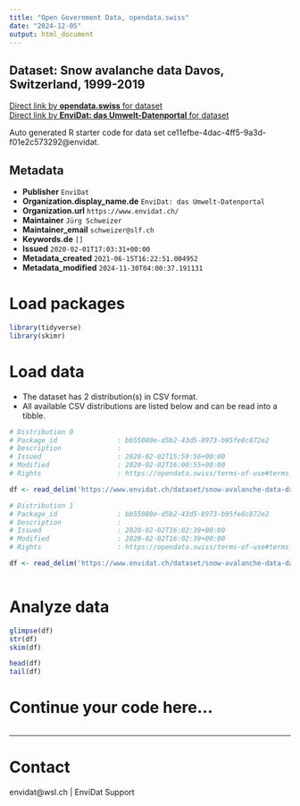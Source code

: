 ```yaml
---
title: "Open Government Data, opendata.swiss"
date: "2024-12-05"
output: html_document
---
```


## Dataset: Snow avalanche data Davos, Switzerland, 1999-2019



[Direct link by **opendata.swiss** for dataset](https://opendata.swiss/de/dataset/snow-avalanche-data-davos-switzerland-1999-2019)<br>
[Direct link by **EnviDat: das Umwelt-Datenportal** for dataset](https://www.envidat.ch/#/metadata/snow-avalanche-data-davos)

Auto generated R starter code for data set ce11efbe-4dac-4ff5-9a3d-f01e2c573292@envidat.

## Metadata

- **Publisher** `EnviDat`
- **Organization.display_name.de** `EnviDat: das Umwelt-Datenportal`
- **Organization.url** `https://www.envidat.ch/`
- **Maintainer** `Jürg Schweizer`
- **Maintainer_email** `schweizer@slf.ch`
- **Keywords.de** `[]`
- **Issued** `2020-02-01T17:03:31+00:00`
- **Metadata_created** `2021-06-15T16:22:51.004952`
- **Metadata_modified** `2024-11-30T04:00:37.191131`


# Load packages

```r

library(tidyverse)
library(skimr)

```

# Load data

-   The dataset has 2 distribution(s) in CSV format.
-   All available CSV distributions are listed below and can be read into a tibble.

```r

# Distribution 0
# Package_id               : bb55080e-d5b2-43d5-8973-b95fe8c872e2
# Description              : 
# Issued                   : 2020-02-02T15:59:56+00:00
# Modified                 : 2020-02-02T16:00:55+00:00
# Rights                   : https://opendata.swiss/terms-of-use#terms_by

df <- read_delim('https://www.envidat.ch/dataset/snow-avalanche-data-davos/resource/4c2b7c38-a874-45fc-9833-fdf83823067b')

# Distribution 1
# Package_id               : bb55080e-d5b2-43d5-8973-b95fe8c872e2
# Description              : 
# Issued                   : 2020-02-02T16:02:39+00:00
# Modified                 : 2020-02-02T16:02:39+00:00
# Rights                   : https://opendata.swiss/terms-of-use#terms_by

df <- read_delim('https://www.envidat.ch/dataset/snow-avalanche-data-davos/resource/39e6dd9e-9b52-439e-a4d1-5e17a8e18eca')



```

# Analyze data

```r

glimpse(df)
str(df)
skim(df)

head(df)
tail(df)

```

# Continue your code here...

```r

```

------------------------------------------------------------------------

# Contact

envidat@wsl.ch | EnviDat Support
